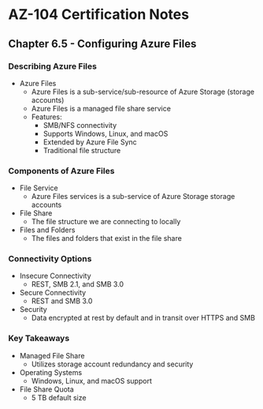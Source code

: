# AZ-104 Certification Notes
## Chapter 6.5 - Configuring Azure Files

### Describing Azure Files
* Azure Files
	* Azure Files is a sub-service/sub-resource of Azure Storage (storage accounts)
	* Azure Files is a managed file share service
	* Features:
		* SMB/NFS connectivity
		* Supports Windows, Linux, and macOS
		* Extended by Azure File Sync
		* Traditional file structure

### Components of Azure Files
* File Service
	* Azure Files services is a sub-service of Azure Storage storage accounts
* File Share
	* The file structure we are connecting to locally
* Files and Folders
	* The files and folders that exist in the file share

### Connectivity Options
* Insecure Connectivity
	* REST, SMB 2.1, and SMB 3.0
* Secure Connectivity
	* REST and SMB 3.0
* Security
	* Data encrypted at rest by default and in transit over HTTPS and SMB

### Key Takeaways
* Managed File Share
	* Utilizes storage account redundancy and security
* Operating Systems
	* Windows, Linux, and macOS support
* File Share Quota
	* 5 TB default size